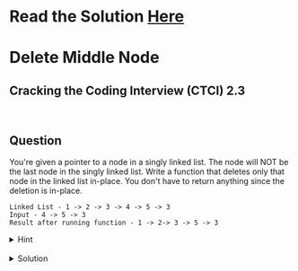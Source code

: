 # Read the Solution [Here](https://quastor.org/cracking-the-coding-interview/linked-lists/delete-middle-node)

# Delete Middle Node

## Cracking the Coding Interview (CTCI) 2.3

<br />

## Question

You're given a pointer to a node in a singly linked list. The node will NOT be the last node in the singly linked list. Write a function that deletes only that node in the linked list in-place. You don't have to return anything since the deletion is in-place.

```
Linked List - 1 -> 2 -> 3 -> 4 -> 5 -> 3
Input - 4 -> 5 -> 3
Result after running function - 1 -> 2-> 3 -> 5 -> 3
```

<details>
  <summary>Hint</summary>


We can't solve this by the standard way of deleting a node in a linked list.

<br />

In order to do that, we'd typically need a pointer to the node _right before_ the node we want to delete. Then we can set the previous node's `next` to `next.next` and that would remove the node from the linked list.

<br />

We don't have access to the previous node. Can you think of another way to delete the node our pointer is pointing at?

</details>


<br />

<details>
  <summary>Solution</summary>


We need to modify the original linked list and delete the node that the pointer is pointing at. We can't delete the node because we don't have a pointer to the previous node (check hint). Therefore, we can mimic a deletion by copying over the value from the next node into the node we want to delete. Then, we can just delete the next node in the standard fashion.

```python
def deleteNode(node):
    node.val = node.next.val
    node.next = node.next.next
```

The time complexity is $$O(1)$$ and the space complexity is $$O(1)$$.

</details>

